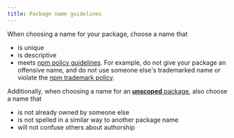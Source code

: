 ```yaml
---
title: Package name guidelines
---
```


When choosing a name for your package, choose a name that

- is unique
- is descriptive
- meets [npm policy guidelines][policies]. For example, do not give your package an offensive name, and do not use someone else's trademarked name or violate the [npm trademark policy][npm-trademark].

Additionally, when choosing a name for an [**unscoped** package][create-unscoped], also choose a name that

- is not already owned by someone else
- is not spelled in a similar way to another package name
- will not confuse others about authorship


[policies]: https://www.npmjs.com/policies
[npm-trademark]: https://www.npmjs.com/policies/trademark#the-npm-trademark-policy
[create-unscoped]: creating-and-publishing-unscoped-public-packages
